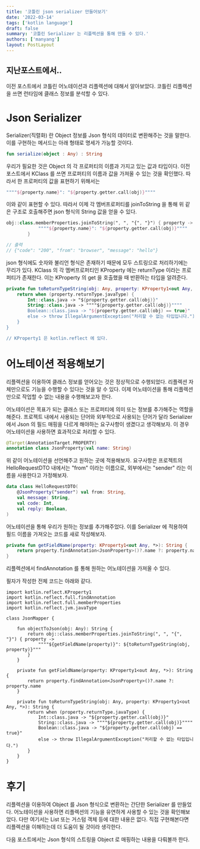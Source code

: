 ```yaml
---
title: '코틀린 json serializer 만들어보기'
date: '2022-03-14'
tags: ['kotlin language']
draft: false
summary: '코틀린 Serializer 는 리플렉션을 통해 만들 수 있다.'
authors: ['manyang']
layout: PostLayout
---
```


## 지난포스트에서..

이전 포스트에서 코틀린 어노테이션과 리플렉션에 대해서 알아보았다.
코틀린 리플렉션을 쓰면 런타임에 클래스 정보를 분석할 수 있다.

# Json Serializer

Serializer(직렬화) 란 Object 정보를 Json 형식의 데이터로 변환해주는 것을 말한다.
이를 구현하는 메서드는 아래 형태로 명세가 가능할 것이다.

```kotlin
fun serialize(object : Any) : String
```

우리가 필요한 것은 Object 의 각 프로퍼티의 이름과 가지고 있는 값과 타입이다. 이전 포스트에서 KClass 를 쓰면 프로퍼티의 이름과 값을 가져올 수 있는 것을 확인했다.
따라서 한 프로퍼티의 값을 표현하기 위해서는

```kotlin
""""${property.name}": "${property.getter.call(obj)}""""
```

이와 같이 표현할 수 있다.
따라서 이제 각 멤버프로퍼티를 joinToString 을 통해 위 같은 구조로 호출해주면 json 형식의 String 값을 얻을 수 있다.

```kotlin
obj::class.memberProperties.joinToString(", ", "{", "}") { property ->
            """"${property.name}": "${property.getter.call(obj)}""""
        }

// 출력
// {"code": "200", "from": "browser", "message": "hello"}
```

json 형식에도 숫자와 불리언 형식은 존재하기 때문에 모두 스트링으로 처리하기에는 무리가 있다.
KClass 의 각 멤버프로퍼티인 KProperty 에는 returnType 이라는 프로퍼티가 존재한다. 이는 KProperty 의 get 을 호출했을 때 반환하는 타입을 알려준다.

```kotlin
private fun toReturnTypeString(obj: Any, property: KProperty1<out Any, *>): String {
    return when (property.returnType.javaType) {
        Int::class.java -> "${property.getter.call(obj)}"
        String::class.java -> """"${property.getter.call(obj)}""""
        Boolean::class.java -> "${property.getter.call(obj) == true}"
        else -> throw IllegalArgumentException("처리할 수 없는 타입입니다.")
    }
}

// KProperty1 은 kotlin.reflect 에 있다.
```

# 어노테이션 적용해보기

리플렉션을 이용하여 클래스 정보를 얻어오는 것은 정상적으로 수행되었다. 리플렉션 자체만으로도 기능을 수행할 수 있다는 것을 알 수 있다.
이제 어노테이션을 통해 리플렉션만으로 작업할 수 없는 내용을 수행해보고자 한다.

어노테이션은 목표가 되는 클래스 또는 프로퍼티에 의미 또는 정보를 추가해주는 역할을 해준다.
프로젝트 내에서 사용되는 단어와 외부적으로 사용되는 단어가 달라 Serializer 에서 Json 의 필드 매핑을 다르게 해야하는 요구사항이 생겼다고 생각해보자.
이 경우 어노테이션을 사용하면 효과적으로 처리할 수 있다.

```kotlin
@Target(AnnotationTarget.PROPERTY)
annotation class JsonProperty(val name: String)
```

위 같이 어노테이션을 선언해주고 원하는 곳에 적용해보자.
요구사항은 프로젝트의 HelloRequestDTO 내에서는 "from" 이라는 이름으로, 외부에서는 "sender" 라는 이름을 사용한다고 가정해보자.

```kotlin
data class HelloRequestDTO(
    @JsonProperty("sender") val from: String,
    val message: String,
    val code: Int,
    val reply: Boolean,
)
```

어노테이션을 통해 우리가 원하는 정보를 추가해주었다. 이를 Serializer 에 적용하여 필드 이름을 가져오는 코드를 새로 작성해보자.

```kotlin
private fun getFieldName(property: KProperty1<out Any, *>): String {
    return property.findAnnotation<JsonProperty>()?.name ?: property.name
}
```

리플렉션에서 findAnnotation 를 통해 원하는 어노테이션을 가져올 수 있다.

필자가 작성한 전체 코드는 아래와 같다.

```
import kotlin.reflect.KProperty1
import kotlin.reflect.full.findAnnotation
import kotlin.reflect.full.memberProperties
import kotlin.reflect.jvm.javaType

class JsonMapper {

    fun objectToJson(obj: Any): String {
        return obj::class.memberProperties.joinToString(", ", "{", "}") { property ->
            """"${getFieldName(property)}": ${toReturnTypeString(obj, property)}"""
        }
    }

    private fun getFieldName(property: KProperty1<out Any, *>): String {
        return property.findAnnotation<JsonProperty>()?.name ?: property.name
    }

    private fun toReturnTypeString(obj: Any, property: KProperty1<out Any, *>): String {
        return when (property.returnType.javaType) {
            Int::class.java -> "${property.getter.call(obj)}"
            String::class.java -> """"${property.getter.call(obj)}""""
            Boolean::class.java -> "${property.getter.call(obj) == true}"
            else -> throw IllegalArgumentException("처리할 수 없는 타입입니다.")
        }
    }
}
```

# 후기

리플렉션을 이용하여 Object 를 Json 형식으로 변환하는 간단한 Serializer 를 만들었다.
어노테이션을 사용하면 리플렉션의 기능을 유연하게 사용할 수 있는 것을 확인해보았다.
다만 여기서는 List 또는 거스텀 객체 등에 대한 내용은 없다. 직접 구현해본다면 리플렉션을 이해하는데 더 도움이 될 것이라 생각한다.

다음 포스트에서는 Json 형식의 스트링을 Object 로 매핑하는 내용을 다뤄볼까 한다.
